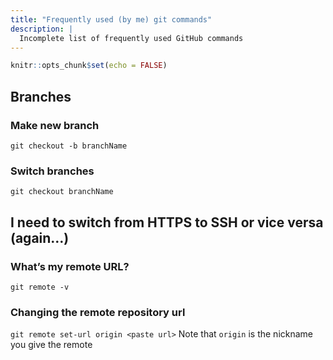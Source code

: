 ```yaml
---
title: "Frequently used (by me) git commands"
description: |
  Incomplete list of frequently used GitHub commands
---
```


```r
knitr::opts_chunk$set(echo = FALSE)
```

## Branches

### Make new branch

`git checkout -b branchName`

### Switch branches

`git checkout branchName`

## I need to switch from HTTPS to SSH or vice versa (again...)

### What's my remote URL?

`git remote -v`

### Changing the remote repository url

`git remote set-url origin <paste url>` Note that `origin` is the nickname you give the remote
